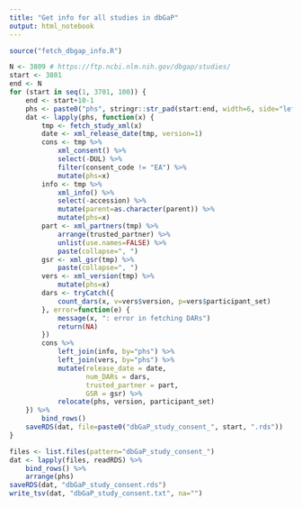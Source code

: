 ```yaml
---
title: "Get info for all studies in dbGaP"
output: html_notebook
---
```


```r
source("fetch_dbgap_info.R")
```

```r
N <- 3809 # https://ftp.ncbi.nlm.nih.gov/dbgap/studies/
start <- 3801
end <- N
for (start in seq(1, 3701, 100)) {
    end <- start+10-1
    phs <- paste0("phs", stringr::str_pad(start:end, width=6, side="left", pad="0"))
    dat <- lapply(phs, function(x) {
        tmp <- fetch_study_xml(x)
        date <- xml_release_date(tmp, version=1)
        cons <- tmp %>%
            xml_consent() %>%
            select(-DUL) %>%
            filter(consent_code != "EA") %>%
            mutate(phs=x)
        info <- tmp %>%
            xml_info() %>%
            select(-accession) %>%
            mutate(parent=as.character(parent)) %>%
            mutate(phs=x)
        part <- xml_partners(tmp) %>%
            arrange(trusted_partner) %>%
            unlist(use.names=FALSE) %>%
            paste(collapse=", ")
        gsr <- xml_gsr(tmp) %>%
            paste(collapse=", ")
        vers <- xml_version(tmp) %>%
            mutate(phs=x)
        dars <- tryCatch({
            count_dars(x, v=vers$version, p=vers$participant_set)
        }, error=function(e) {
            message(x, ": error in fetching DARs")
            return(NA)
        })
        cons %>%
            left_join(info, by="phs") %>%
            left_join(vers, by="phs") %>%
            mutate(release_date = date,
                   num_DARs = dars,
                   trusted_partner = part,
                   GSR = gsr) %>%
            relocate(phs, version, participant_set)
    }) %>%
        bind_rows()
    saveRDS(dat, file=paste0("dbGaP_study_consent_", start, ".rds"))
}
```

```r
files <- list.files(pattern="dbGaP_study_consent_")
dat <- lapply(files, readRDS) %>% 
    bind_rows() %>%
    arrange(phs)
saveRDS(dat, "dbGaP_study_consent.rds")
write_tsv(dat, "dbGaP_study_consent.txt", na="")
```
